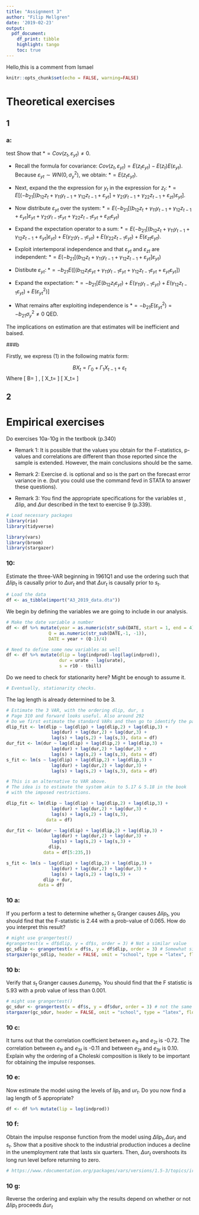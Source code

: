 ```yaml
---
title: "Assignment 3"
author: "Filip Mellgren"
date: '2019-02-23'
output: 
  pdf_document:
    df_print: tibble
    highlight: tango
    toc: true
---
```



Hello,this is a comment from Ismael

```r
knitr::opts_chunk$set(echo = FALSE, warning=FALSE)
```

# Theoretical exercises
## 1
### a: 
test
Show that $* = Cov(z_t, \varepsilon_{yt}) \neq 0$.

- Recall the formula for covariance: $Cov(z_t, \varepsilon_{yt}) = E(z_t\varepsilon_{yt})-E(z_t)E(\varepsilon_{yt})$. Because $\varepsilon_{yt} \sim WN(0,\sigma_y^2)$, we obtain: $* = E(z_t\varepsilon_{yt})$. 

- Next, expand the the expression for $y_t$ in the expression for $z_t$: $* = E[(-b_{21}[(b_{12}z_t + \gamma_{11}y_{t-1} + \gamma_{12}z_{t-1} + \varepsilon_{yt}] + \gamma_{21}y_{t-1}+\gamma_{22}z_{t-1} + \varepsilon_{zt})\varepsilon_{yt}]$. 

- Now distribute $\varepsilon_{yt}$ over the system: $* = E(-b_{21}[(b_{12}z_t + \gamma_{11}y_{t-1} + \gamma_{12}z_{t-1} + \varepsilon_{yt}]\varepsilon_{yt} + \gamma_{21}y_{t-1}\varepsilon_{yt} + \gamma_{22}z_{t-1}\varepsilon_{yt} + \varepsilon_{zt}\varepsilon_{yt})$

- Expand the expectation operator to a sum: $* = E(-b_{21}[(b_{12}z_t + \gamma_{11}y_{t-1} + \gamma_{12}z_{t-1} + \varepsilon_{yt}]\varepsilon_{yt}) + E(\gamma_{21}y_{t-1}\varepsilon_{yt}) + E(\gamma_{22}z_{t-1}\varepsilon_{yt}) + E(\varepsilon_{zt}\varepsilon_{yt})$.


- Exploit intertemporal independence and that $\varepsilon_{yt}$ and $\varepsilon_{zt}$ are independent: $* = E(-b_{21}[(b_{12}z_t + \gamma_{11}y_{t-1} + \gamma_{12}z_{t-1} + \varepsilon_{yt}]\varepsilon_{yt})$

- Distibute $\varepsilon_{yt}$: $* = -b_{21}E([(b_{12}z_t\varepsilon_{yt} + \gamma_{11}y_{t-1}\varepsilon_{yt} + \gamma_{12}z_{t-1}\varepsilon_{yt} + \varepsilon_{yt}\varepsilon_{yt}])$

- Expand the expectation: $*=-b_{21}[E(b_{12}z_t\varepsilon_{yt})+ E(\gamma_{11}y_{t-1}\varepsilon_{yt}) + E(\gamma_{12}z_{t-1}\varepsilon_{yt}) + E(\varepsilon_{yt}^2)]$

- What remains after exploiting independence is $*=-b_{21} E(\varepsilon_{yt}^2) = -b_{21}\sigma_y^2 \neq 0$ QED. 

The implications on estimation are that estimates will be inefficient and baised.

###b

Firstly, we express (1) in the following matrix form:

$$BX_t= \Gamma_0 + \Gamma_1X_{t-1} + \varepsilon_t$$
Where \[
   B=
  \left[ {\begin{array}{cc}
   1 & b_{12} \\
   b_{21} & 1 \\
  \end{array} } \right]
\] , 
\[
   X_t=
  \left[ {\begin{array}{cc}
   y_t  \\
   z_t \\
  \end{array} } \right]
\] 
\[
   X_t=
  \left[ {\begin{array}{cc}
   y_t  \\
   z_t \\
  \end{array} } \right]
\]


## 2

# Empirical exercises
Do exercises 10a-10g in the textbook (p.340)

- Remark 1: It is possible that the
values you obtain for the F-statistics, p-values and correlations are different than those
reported since the sample is extended. However, the main conclusions should be the same. 

- Remark 2: Exercise d. is optional and so is the part on the forecast error variance in e. (but you could use the command fevd in STATA to answer these questions).

- Remark 3: You find the appropriate specifications for the variables st
, $\Delta$lip, and $\Delta$ur described in the text to exercise 9 (p.339).

```r
# Load necessary packages
library(rio)
library(tidyverse)

library(vars)
library(broom)
library(stargazer)
```


### 10: 
Estimate the three-VAR beginning in 1961Q1 and use the ordering such that $\Delta lip_t$ is causally prior to $\Delta ur_t$ and that $\Delta ur_t$ is causally prior to $s_t$.
```r
# Load the data
df <- as_tibble(import("A3_2019_data.dta"))
```

We begin by defining the variables we are going to include in our analysis.
```r
# Make the date variable a number
df <- df %>% mutate(year = as.numeric(str_sub(DATE, start = 1, end = 4)),
                Q = as.numeric(str_sub(DATE,-1, -1)),
                DATE = year + (Q-1)/4)

# Need to define some new variables as well
df <- df %>% mutate(dlip = log(indprod)-log(lag(indprod)), 
                    dur = urate - lag(urate),
                    s = r10 - tbill)
```
Do we need to check for stationarity here? Might be enough to assume it.
```r
# Eventually, stationarity checks.
```
The lag length is already determined to be 3. 


```r
# Estimate the 3 VAR, with the ordering dlip, dur, s
# Page 310 and forward looks useful. Also around 292
# Do we first estimate the standard VARs and then go to identify the parameters in the structural VAR?
dlip_fit <- lm(dlip ~ lag(dlip) + lag(dlip,2) + lag(dlip,3) + 
                 lag(dur) + lag(dur,2) + lag(dur,3) + 
                 lag(s) + lag(s,2) + lag(s,3), data = df)
dur_fit <- lm(dur ~ lag(dlip) + lag(dlip,2) + lag(dlip,3) + 
                 lag(dur) + lag(dur,2) + lag(dur,3) + 
                 lag(s) + lag(s,2) + lag(s,3), data = df)
s_fit <- lm(s ~ lag(dlip) + lag(dlip,2) + lag(dlip,3) + 
                 lag(dur) + lag(dur,2) + lag(dur,3) + 
                 lag(s) + lag(s,2) + lag(s,3), data = df)
```


```r
# This is an alternative to VAR above. 
# The idea is to estimate the system akin to 5.17 & 5.18 in the book
# with the imposed restrictions.

dlip_fit <- lm(dlip ~ lag(dlip) + lag(dlip,2) + lag(dlip,3) + 
                 lag(dur) + lag(dur,2) + lag(dur,3) + 
                 lag(s) + lag(s,2) + lag(s,3),
               data = df)

dur_fit <- lm(dur ~ lag(dlip) + lag(dlip,2) + lag(dlip,3) + 
                 lag(dur) + lag(dur,2) + lag(dur,3) + 
                 lag(s) + lag(s,2) + lag(s,3) + 
                dlip, 
              data = df[5:235,])

s_fit <- lm(s ~ lag(dlip) + lag(dlip,2) + lag(dlip,3) + 
                 lag(dur) + lag(dur,2) + lag(dur,3) + 
                 lag(s) + lag(s,2) + lag(s,3) +
              dlip + dur, 
            data = df)


```

### 10 a:
If you perform a test to determine whether $s_t$ Granger causes $\Delta lip_t$, you should find that the F-statistic is 2.44 with a prob-value of 0.065. How do you interpret this result?
```r
# might use grangertest()
#grangertest(x = df$dlip, y = df$s, order = 3) # Not a similar value
gc_sdlip <- grangertest(x = df$s, y = df$dlip, order = 3) # Somewhat similar
stargazer(gc_sdlip, header = FALSE, omit = "school", type = "latex", float=FALSE)
```

### 10 b:
Verify that $s_t$ Granger causes $\Delta unemp_t$. You should find that the F statistic is 5.93 with a prob value of less than 0.001.
```r
# might use grangertest()
gc_sdur <- grangertest(x = df$s, y = df$dur, order = 3) # not the same
stargazer(gc_sdur, header = FALSE, omit = "school", type = "latex", float=FALSE)
```

### 10 c:
It turns out that the correlation coefficient between $e_{1t}$ and $e_{2t}$ is -0.72. The correlation between $e_{1t}$ and $e_{3t}$ is -0.11 and between $e_{2t}$ and $e_{3t}$ is 0.10. Explain why the ordering of a Choleski composition is likely to be important for obtaining the impulse responses.


### 10 e:
Now estimate the model using the levels of $lip_t$ and $ur_t$. Do you now find a lag length of 5 appropriate?

```r
df <- df %>% mutate(lip = log(indprod))
```

### 10 f:
Obtain the impulse response function from the model using $\Delta lip_t, \Delta ur_t$ and $s_t$. Show that a positive shock to the industrial production induces a decline in the unemployment rate that lasts six quarters. Then, $\Delta ur_t$ overshoots its long run level before returning to zero.

```r
# https://www.rdocumentation.org/packages/vars/versions/1.5-3/topics/irf
```


### 10 g: 
Reverse the ordering and explain why the results depend on whether or not $\Delta lip_t$ proceeds $\Delta ur_t$

```r

```


